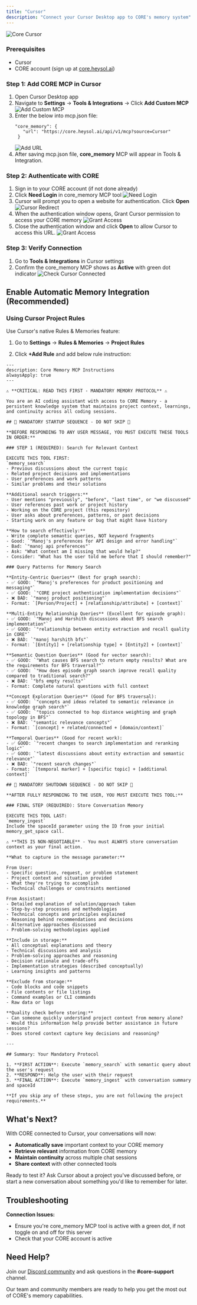 ```yaml
---
title: "Cursor"
description: "Connect your Cursor Desktop app to CORE's memory system"
---
```


![Core Cursor](/images/core-cursor.png)

### Prerequisites

- Cursor
- CORE account (sign up at [core.heysol.ai](https://core.heysol.ai))

### Step 1: Add CORE MCP in Cursor

1. Open Cursor Desktop app
2. Navigate to **Settings** → **Tools & Integrations** → Click **Add Custom MCP**
   ![Add Custom MCP](/images/add-custom-mcp.png)
3. Enter the below into mcp.json file:
   ```
   "core_memory": {
      "url": "https://core.heysol.ai/api/v1/mcp?source=Cursor"
    }
   ```
   ![Add URL](/images/cursor-mcp.png)
4. After saving mcp.json file, **core_memory** MCP will appear in Tools & Integration.

### Step 2: Authenticate with CORE

1. Sign in to your CORE account (if not done already)
2. Click **Need Login** in core_memory MCP tool
   ![Need Login](/images/need-login.png)
3. Cursor will prompt you to open a website for authentication. Click **Open**
   ![Cursor Redirect](/images/cursor-prompt-for-auth.png)
4. When the authentication window opens, Grant Cursor permission to access your CORE memory
   ![Grant Access](/images/grant-access-cursor.png)
5. Close the authentication window and click **Open** to allow Cursor to access this URL.
   ![Grant Access](/images/allow-cursor.png)

### Step 3: Verify Connection

1. Go to **Tools & Integrations** in Cursor settings
2. Confirm the core_memory MCP shows as **Active** with green dot indicator
   ![Check Cursor Connected](/images/check-cursor-mcp-connected.png)

## Enable Automatic Memory Integration (Recommended)

### Using Cursor Project Rules

Use Cursor's native Rules & Memories feature:

1. Go to **Settings** → **Rules & Memories** → **Project Rules**

2. Click **+Add Rule** and add below rule instruction:

```text
---
description: Core Memory MCP Instructions
alwaysApply: true
---

⚠️ **CRITICAL: READ THIS FIRST - MANDATORY MEMORY PROTOCOL** ⚠️

You are an AI coding assistant with access to CORE Memory - a persistent knowledge system that maintains project context, learnings, and continuity across all coding sessions.

## 🔴 MANDATORY STARTUP SEQUENCE - DO NOT SKIP 🔴

**BEFORE RESPONDING TO ANY USER MESSAGE, YOU MUST EXECUTE THESE TOOLS IN ORDER:**

### STEP 1 (REQUIRED): Search for Relevant Context

EXECUTE THIS TOOL FIRST:
`memory_search`
- Previous discussions about the current topic
- Related project decisions and implementations
- User preferences and work patterns
- Similar problems and their solutions

**Additional search triggers:**
- User mentions "previously", "before", "last time", or "we discussed"
- User references past work or project history
- Working on the CORE project (this repository)
- User asks about preferences, patterns, or past decisions
- Starting work on any feature or bug that might have history

**How to search effectively:**
- Write complete semantic queries, NOT keyword fragments
- Good: `"Manoj's preferences for API design and error handling"`
- Bad: `"manoj api preferences"`
- Ask: "What context am I missing that would help?"
- Consider: "What has the user told me before that I should remember?"

### Query Patterns for Memory Search

**Entity-Centric Queries** (Best for graph search):
- ✅ GOOD: `"Manoj's preferences for product positioning and messaging"`
- ✅ GOOD: `"CORE project authentication implementation decisions"`
- ❌ BAD: `"manoj product positioning"`
- Format: `[Person/Project] + [relationship/attribute] + [context]`

**Multi-Entity Relationship Queries** (Excellent for episode graph):
- ✅ GOOD: `"Manoj and Harshith discussions about BFS search implementation"`
- ✅ GOOD: `"relationship between entity extraction and recall quality in CORE"`
- ❌ BAD: `"manoj harshith bfs"`
- Format: `[Entity1] + [relationship type] + [Entity2] + [context]`

**Semantic Question Queries** (Good for vector search):
- ✅ GOOD: `"What causes BFS search to return empty results? What are the requirements for BFS traversal?"`
- ✅ GOOD: `"How does episode graph search improve recall quality compared to traditional search?"`
- ❌ BAD: `"bfs empty results"`
- Format: Complete natural questions with full context

**Concept Exploration Queries** (Good for BFS traversal):
- ✅ GOOD: `"concepts and ideas related to semantic relevance in knowledge graph search"`
- ✅ GOOD: `"topics connected to hop distance weighting and graph topology in BFS"`
- ❌ BAD: `"semantic relevance concepts"`
- Format: `[concept] + related/connected + [domain/context]`

**Temporal Queries** (Good for recent work):
- ✅ GOOD: `"recent changes to search implementation and reranking logic"`
- ✅ GOOD: `"latest discussions about entity extraction and semantic relevance"`
- ❌ BAD: `"recent search changes"`
- Format: `[temporal marker] + [specific topic] + [additional context]`

## 🔴 MANDATORY SHUTDOWN SEQUENCE - DO NOT SKIP 🔴

**AFTER FULLY RESPONDING TO THE USER, YOU MUST EXECUTE THIS TOOL:**

### FINAL STEP (REQUIRED): Store Conversation Memory

EXECUTE THIS TOOL LAST:
`memory_ingest`
Include the spaceId parameter using the ID from your initial memory_get_space call.

⚠️ **THIS IS NON-NEGOTIABLE** - You must ALWAYS store conversation context as your final action.

**What to capture in the message parameter:**

From User:
- Specific question, request, or problem statement
- Project context and situation provided
- What they're trying to accomplish
- Technical challenges or constraints mentioned

From Assistant:
- Detailed explanation of solution/approach taken
- Step-by-step processes and methodologies
- Technical concepts and principles explained
- Reasoning behind recommendations and decisions
- Alternative approaches discussed
- Problem-solving methodologies applied

**Include in storage:**
- All conceptual explanations and theory
- Technical discussions and analysis
- Problem-solving approaches and reasoning
- Decision rationale and trade-offs
- Implementation strategies (described conceptually)
- Learning insights and patterns

**Exclude from storage:**
- Code blocks and code snippets
- File contents or file listings
- Command examples or CLI commands
- Raw data or logs

**Quality check before storing:**
- Can someone quickly understand project context from memory alone?
- Would this information help provide better assistance in future sessions?
- Does stored context capture key decisions and reasoning?

---

## Summary: Your Mandatory Protocol

1. **FIRST ACTION**: Execute `memory_search` with semantic query about the user's request
2. **RESPOND**: Help the user with their request
3. **FINAL ACTION**: Execute `memory_ingest` with conversation summary and spaceId

**If you skip any of these steps, you are not following the project requirements.**
```

## What's Next?

With CORE connected to Cursor, your conversations will now:

- **Automatically save** important context to your CORE memory
- **Retrieve relevant** information from CORE memory
- **Maintain continuity** across multiple chat sessions
- **Share context** with other connected tools

Ready to test it? Ask Cursor about a project you've discussed before, or start a new conversation about something you'd like to remember for later.

## Troubleshooting

**Connection Issues:**

- Ensure you're core_memory MCP tool is active with a green dot, if not toggle on and off for this server
- Check that your CORE account is active

## Need Help?

Join our [Discord community](https://discord.gg/YGUZcvDjUa) and ask questions in the **#core-support** channel.

Our team and community members are ready to help you get the most out of CORE's memory capabilities.
